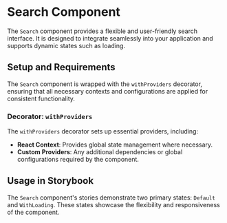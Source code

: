 
<Meta title="Components/Search" />

# Search Component

The `Search` component provides a flexible and user-friendly search interface. It is designed to integrate seamlessly into your application and supports dynamic states such as loading.

## Setup and Requirements

The `Search` component is wrapped with the `withProviders` decorator, ensuring that all necessary contexts and configurations are applied for consistent functionality.

### Decorator: `withProviders`

The `withProviders` decorator sets up essential providers, including:

- **React Context**: Provides global state management where necessary.
- **Custom Providers**: Any additional dependencies or global configurations required by the component.

## Usage in Storybook

The `Search` component's stories demonstrate two primary states: `Default` and `WithLoading`. These states showcase the flexibility and responsiveness of the component.
